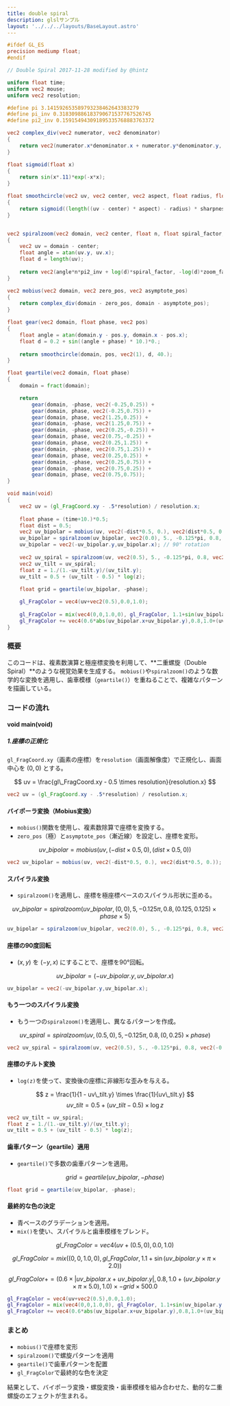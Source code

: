 ```yaml
---
title: double spiral
description: glslサンプル
layout: '../../../layouts/BaseLayout.astro'
---
```

 <style>{`
        .sl-markdown-content   div.ec-line {
            margin-top: 0 !important;
            font-size:10px;
        }
        .sl-markdown-content  {
           font-size:15px;
        }
        .sl-markdown-content h1 {
           font-size:  27px;
           padding-left:0px;           
           text-decoration: underline;
           font-weight: bold
        }
        .sl-markdown-content h2 {
           font-size:25px;
           padding-left:5px;
           font-weight: normal;
           text-decoration: underline;
        }
        .sl-markdown-content h2 + p{
         margin: 0px;
        }
        .sl-markdown-content h3 {
           font-size:20px;
           padding-left:10px;
           font-weight: normal;
           font-style: italic;
           text-decoration: underline;
        }
        .sl-markdown-content h3 + p{
         margin: 0px;
        }
        .sl-markdown-content h4 {
           font-size:15px;
           padding-left:14px;                      
           font-weight: normal;
           font-style: italic;           
           text-decoration: underline;
        }
        .sl-markdown-content h4 + p{
         margin: 0px;
        }     
        .sl-markdown-content h5 {
           font-size:12px;
           padding-left:16px;           
           font-weight: bold;
           font-style: italic;           
           text-decoration: underline;
        }
        .sl-markdown-content h5 + p{
         margin: 0px;
       
        .sl-markdown-content h6 {
           font-size:10px;
           padding-left:20px;
           font-weight: bold;
           font-style: italic;           
           text-decoration: underline;
        }
        .sl-markdown-content h6 + p{
         margin: 0px;
        
        h6::before {
          content: "◇　";
        }               
        .sl-markdown-content th {
           font-size:12px;
        }
        .sl-markdown-content td {
           font-size:12px;
        }
        
 `}</style>


<TimeStamp fileUrl={import.meta.url} />

```glsl
#ifdef GL_ES 
precision mediump float;
#endif

// Double Spiral 2017-11-28 modified by @hintz

uniform float time;
uniform vec2 mouse;
uniform vec2 resolution;

#define pi 3.141592653589793238462643383279
#define pi_inv 0.318309886183790671537767526745
#define pi2_inv 0.159154943091895335768883763372

vec2 complex_div(vec2 numerator, vec2 denominator)
{
	return vec2(numerator.x*denominator.x + numerator.y*denominator.y, numerator.y*denominator.x - numerator.x*denominator.y)/ vec2(denominator.x*denominator.x + denominator.y*denominator.y);
}

float sigmoid(float x) 
{
	return sin(x*.11)*exp(-x*x);
}

float smoothcircle(vec2 uv, vec2 center, vec2 aspect, float radius, float sharpness)
{
	return sigmoid((length((uv - center) * aspect) - radius) * sharpness);
}


vec2 spiralzoom(vec2 domain, vec2 center, float n, float spiral_factor, float zoom_factor, vec2 pos)
{
	vec2 uv = domain - center;
	float angle = atan(uv.y, uv.x);
	float d = length(uv);
	
	return vec2(angle*n*pi2_inv + log(d)*spiral_factor, -log(d)*zoom_factor) + pos;
}

vec2 mobius(vec2 domain, vec2 zero_pos, vec2 asymptote_pos)
{
	return complex_div(domain - zero_pos, domain - asymptote_pos);
}

float gear(vec2 domain, float phase, vec2 pos)
{
	float angle = atan(domain.y - pos.y, domain.x - pos.x);
	float d = 0.2 + sin((angle + phase) * 10.)*0.;
	
	return smoothcircle(domain, pos, vec2(1), d, 40.);
}

float geartile(vec2 domain, float phase)
{
	domain = fract(domain);

	return 
		gear(domain, -phase, vec2(-0.25,0.25)) + 
		gear(domain, phase, vec2(-0.25,0.75)) + 
		gear(domain, phase, vec2(1.25,0.25)) + 
		gear(domain, -phase, vec2(1.25,0.75)) + 
		gear(domain, -phase, vec2(0.25,-0.25)) + 
		gear(domain, phase, vec2(0.75,-0.25)) + 
		gear(domain, phase, vec2(0.25,1.25)) + 
		gear(domain, -phase, vec2(0.75,1.25)) + 
		gear(domain, phase, vec2(0.25,0.25)) + 
		gear(domain, -phase, vec2(0.25,0.75)) + 
		gear(domain, -phase, vec2(0.75,0.25)) + 
		gear(domain, phase, vec2(0.75,0.75));		
}

void main(void)
{
	vec2 uv = (gl_FragCoord.xy - .5*resolution) / resolution.x;
		
	float phase = (time+10.)*0.5;
	float dist = 0.5;
	vec2 uv_bipolar = mobius(uv, vec2(-dist*0.5, 0.), vec2(dist*0.5, 0.));
	uv_bipolar = spiralzoom(uv_bipolar, vec2(0.0), 5., -0.125*pi, 0.8, vec2(0.125,0.125)*phase*5.);
	uv_bipolar = vec2(-uv_bipolar.y,uv_bipolar.x); // 90° rotation 
	
	vec2 uv_spiral = spiralzoom(uv, vec2(0.5), 5., -0.125*pi, 0.8, vec2(-0.,0.25)*phase);
	vec2 uv_tilt = uv_spiral;
	float z = 1./(1.-uv_tilt.y)/(uv_tilt.y);
	uv_tilt = 0.5 + (uv_tilt - 0.5) * log(z);
	
	float grid = geartile(uv_bipolar, -phase);

	gl_FragColor = vec4(uv+vec2(0.5),0.0,1.0);
	
	gl_FragColor = mix(vec4(0,0,1.0,0), gl_FragColor, 1.1+sin(uv_bipolar.y * pi * 2.0));
	gl_FragColor += vec4(0.6*abs(uv_bipolar.x+uv_bipolar.y),0.8,1.0+(uv_bipolar.y * pi * 5.0),1.0)* -grid*500.0;
}

```
### 概要
このコードは、複素数演算と極座標変換を利用して、**二重螺旋（Double Spiral）**のような視覚効果を生成する。
`mobius()`や`spiralzoom()`のような数学的な変換を適用し、歯車模様（`geartile()`）を重ねることで、複雑なパターンを描画している。

### コードの流れ
#### void main(void)
##### 1.座標の正規化
`gl_FragCoord.xy`（画素の座標）を`resolution`（画面解像度）で正規化し、画面中心を $(0,0)$ とする。

$$
uv = \frac{gl\_FragCoord.xy - 0.5 \times resolution}{resolution.x}
$$

```glsl
vec2 uv = (gl_FragCoord.xy - .5*resolution) / resolution.x;
```
#### バイポーラ変換（Mobius変換）
- `mobius()`関数を使用し、複素数除算で座標を変換する。
- `zero_pos`（極）と`asymptote_pos`（漸近線）を設定し、座標を変形。

$$
uv\_bipolar = mobius(uv, (-dist \times 0.5, 0), (dist \times 0.5, 0))
$$

```glsl
vec2 uv_bipolar = mobius(uv, vec2(-dist*0.5, 0.), vec2(dist*0.5, 0.));
```



#### スパイラル変換
- `spiralzoom()`を適用し、座標を極座標ベースのスパイラル形状に歪める。

$$
uv\_bipolar = spiralzoom(uv\_bipolar, (0,0), 5, -0.125\pi, 0.8, (0.125,0.125) \times phase \times 5)
$$

```glsl
uv_bipolar = spiralzoom(uv_bipolar, vec2(0.0), 5., -0.125*pi, 0.8, vec2(0.125,0.125)*phase*5.);
```




#### 座標の90度回転
- $(x,y)$ を $(-y,x)$ にすることで、座標を90°回転。

$$
uv\_bipolar = (-uv\_bipolar.y, uv\_bipolar.x)
$$

```glsl
uv_bipolar = vec2(-uv_bipolar.y,uv_bipolar.x);
```

#### もう一つのスパイラル変換
- もう一つの`spiralzoom()`を適用し、異なるパターンを作成。

$$
uv\_spiral = spiralzoom(uv, (0.5, 0), 5, -0.125\pi, 0.8, (0, 0.25) \times phase)
$$

```glsl
vec2 uv_spiral = spiralzoom(uv, vec2(0.5), 5., -0.125*pi, 0.8, vec2(-0.,0.25)*phase);
```


#### 座標のチルト変換
- `log(z)`を使って、変換後の座標に非線形な歪みを与える。

$$
z = \frac{1}{1 - uv\_tilt.y} \times \frac{1}{uv\_tilt.y}
$$
$$
uv\_tilt = 0.5 + (uv\_tilt - 0.5) \times \log z
$$

```glsl
vec2 uv_tilt = uv_spiral;
float z = 1./(1.-uv_tilt.y)/(uv_tilt.y);
uv_tilt = 0.5 + (uv_tilt - 0.5) * log(z);
```

#### 歯車パターン（geartile）適用
- `geartile()`で多数の歯車パターンを適用。

$$
grid = geartile(uv\_bipolar, -phase)
$$

```glsl
float grid = geartile(uv_bipolar, -phase);
```

#### 最終的な色の決定
- 青ベースのグラデーションを適用。
- `mix()`を使い、スパイラルと歯車模様をブレンド。

$$
gl\_FragColor = vec4(uv + (0.5, 0), 0.0, 1.0)
$$

$$
gl\_FragColor = mix((0,0,1.0,0), gl\_FragColor, 1.1+\sin(uv\_bipolar.y \times \pi \times 2.0))
$$

$$
gl\_FragColor += (0.6 \times |uv\_bipolar.x + uv\_bipolar.y|, 0.8, 1.0 + (uv\_bipolar.y \times \pi \times 5.0), 1.0) \times -grid \times 500.0
$$

```glsl
gl_FragColor = vec4(uv+vec2(0.5),0.0,1.0);
gl_FragColor = mix(vec4(0,0,1.0,0), gl_FragColor, 1.1+sin(uv_bipolar.y * pi * 2.0));
gl_FragColor += vec4(0.6*abs(uv_bipolar.x+uv_bipolar.y),0.8,1.0+(uv_bipolar.y * pi * 5.0),1.0)* -grid*500.0;
```

### まとめ
- `mobius()`で座標を変形
- `spiralzoom()`で螺旋パターンを適用
- `geartile()`で歯車パターンを配置
- `gl_FragColor`で最終的な色を決定

結果として、バイポーラ変換・螺旋変換・歯車模様を組み合わせた、動的な二重螺旋のエフェクトが生まれる。


